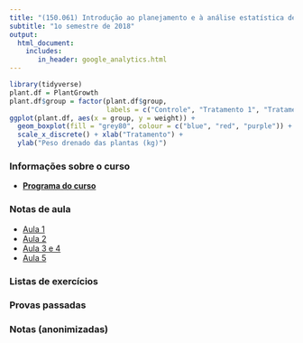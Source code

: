 ```yaml
---
title: "(150.061) Introdução ao planejamento e à análise estatística de experimentos"
subtitle: "1o semestre de 2018"
output: 
  html_document:
    includes:
       in_header: google_analytics.html
---
```


```r
library(tidyverse)
plant.df = PlantGrowth
plant.df$group = factor(plant.df$group,
                        labels = c("Controle", "Tratamento 1", "Tratamento 2"))
ggplot(plant.df, aes(x = group, y = weight)) +
  geom_boxplot(fill = "grey80", colour = c("blue", "red", "purple")) +
  scale_x_discrete() + xlab("Tratamento") +
  ylab("Peso drenado das plantas (kg)")
```

### Informações sobre o curso

- [**Programa do curso**](syllabus/2018_ipaee.html)


### Notas de aula

- [Aula 1](https://rbstern.github.io/ipaee/aula_1.html)
- [Aula 2](https://rbstern.github.io/ipaee/aula_2.html)
- [Aula 3 e 4](https://rbstern.github.io/ipaee/aula_3.html)
- [Aula 5](https://rbstern.github.io/ipaee/aula_5.html)

### Listas de exercícios

### Provas passadas

### Notas (anonimizadas)
